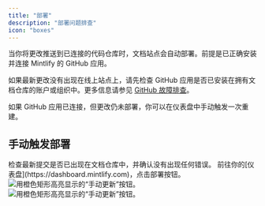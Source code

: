 ```yaml
---
title: "部署"
description: "部署问题排查"
icon: "boxes"
---
```


当你将更改推送到已连接的代码仓库时，文档站点会自动部署。前提是已正确安装并连接 Mintlify 的 GitHub 应用。

如果最新更改没有出现在线上站点上，请先检查 GitHub 应用是否已安装在拥有文档仓库的账户或组织中。更多信息请参见 [GitHub 故障排查](/zh/settings/github#troubleshooting)。

如果 GitHub 应用已连接，但更改仍未部署，你可以在仪表盘中手动触发一次重建。

## 手动触发部署

<Steps>
  <Step title="确认你最新的提交已成功。">
    检查最新提交是否已出现在文档仓库中，并确认没有出现任何错误。
  </Step>
  <Step title="手动触发部署。">
    前往你的[仪表盘](https://dashboard.mintlify.com)，点击部署按钮。
  <Frame>
    <img src="/images/deployments/manual-update-light.png" alt="用橙色矩形高亮显示的“手动更新”按钮。" className="block dark:hidden" />
    <img src="/images/deployments/manual-update-dark.png" alt="用橙色矩形高亮显示的“手动更新”按钮。" className="hidden dark:block" />
  </Frame>
  </Step>
</Steps>
